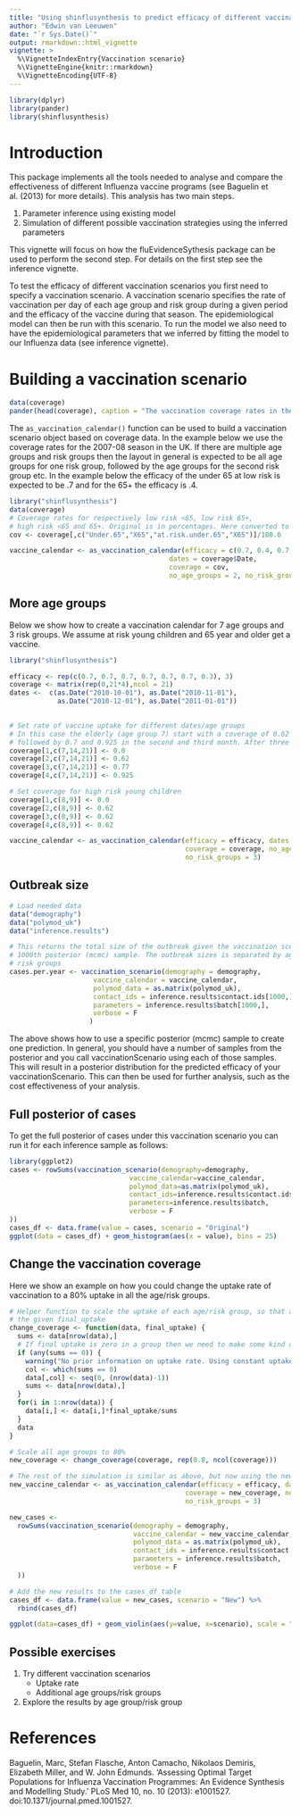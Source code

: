 ```yaml
---
title: "Using shinflusynthesis to predict efficacy of different vaccination scenarios"
author: "Edwin van Leeuwen"
date: "`r Sys.Date()`"
output: rmarkdown::html_vignette
vignette: >
  %\VignetteIndexEntry{Vaccination scenario}
  %\VignetteEngine{knitr::rmarkdown}
  %\VignetteEncoding{UTF-8}
---
```


```r
library(dplyr)
library(pander)
library(shinflusynthesis)
```

# Introduction

This package implements all the tools needed to analyse and compare the effectiveness of different Influenza vaccine programs (see Baguelin et al. (2013) for more details). This analysis has two main steps.

#. Parameter inference using existing model
#. Simulation of different possible vaccination strategies using the inferred parameters

This vignette will focus on how the fluEvidenceSythesis package can be used to perform the second step. For details on the first step see the inference vignette.

To test the efficacy of different vaccination scenarios you first need to specify a vaccination scenario. A vaccination scenario specifies the rate of vaccination per day of each age group and risk group during a given period and the efficacy of the vaccine during that season. The epidemiological model can then be run with this scenario. To run the model we also need to have the epidemiological parameters that we inferred by fitting the model to our Influenza data (see inference vignette).

# Building a vaccination scenario

```r
data(coverage)
pander(head(coverage), caption = "The vaccination coverage rates in the UK in season 2007-08. Note that this only shows the first 6 weeks of data")
```

The `as_vaccination_calendar()` function can be used to build a vaccination scenario object based on coverage data. In the example below we use the coverage rates for the 2007-08 season in the UK. If there are multiple age groups and risk groups then the layout in general is expected to be all age groups for one risk group, followed by the age groups for the second risk group etc. In the example below the efficacy of the under 65 at low risk is expected to be $.7$ and for the 65+ the efficacy is $.4$.

```r
library("shinflusynthesis")
data(coverage)
# Coverage rates for respectively low risk <65, low risk 65+,
# high risk <65 and 65+. Original is in percentages. Here converted to fraction
cov <- coverage[,c("Under.65","X65","at.risk.under.65","X65")]/100.0

vaccine_calendar <- as_vaccination_calendar(efficacy = c(0.7, 0.4, 0.7, 0.4), 
                                        dates = coverage$Date,
                                        coverage = cov, 
                                        no_age_groups = 2, no_risk_groups = 2)
```

## More age groups

Below we show how to create a vaccination calendar for 7 age groups and 3 risk groups. We assume at risk young children and 65 year and older get a vaccine.
```r
library("shinflusynthesis")

efficacy <- rep(c(0.7, 0.7, 0.7, 0.7, 0.7, 0.7, 0.3), 3)
coverage <- matrix(rep(0,21*4),ncol = 21)
dates <-  c(as.Date("2010-10-01"), as.Date("2010-11-01"),
            as.Date("2010-12-01"), as.Date("2011-01-01"))

  
# Set rate of vaccine uptake for different dates/age groups
# In this case the elderly (age group 7) start with a coverage of 0.62 in the first month
# followed by 0.7 and 0.925 in the second and third month. After three months the total uptake will be.
coverage[1,c(7,14,21)] <- 0.0
coverage[2,c(7,14,21)] <- 0.62
coverage[3,c(7,14,21)] <- 0.77
coverage[4,c(7,14,21)] <- 0.925

# Set coverage for high risk young children
coverage[1,c(8,9)] <- 0.0
coverage[2,c(8,9)] <- 0.62
coverage[3,c(8,9)] <- 0.62
coverage[4,c(8,9)] <- 0.62

vaccine_calendar <- as_vaccination_calendar(efficacy = efficacy, dates = dates, 
                                            coverage = coverage, no_age_groups = 7,
                                            no_risk_groups = 3)
```

## Outbreak size

```r
# Load needed data
data("demography")
data("polymod_uk")
data("inference.results")

# This returns the total size of the outbreak given the vaccination scenario and the
# 1000th posterior (mcmc) sample. The outbreak sizes is separated by age group and 
# risk groups
cases.per.year <- vaccination_scenario(demography = demography,
                     vaccine_calendar = vaccine_calendar,
                     polymod_data = as.matrix(polymod_uk),
                     contact_ids = inference.results$contact.ids[1000,],
                     parameters = inference.results$batch[1000,],
                     verbose = F
                    )
```

The above shows how to use a specific posterior (mcmc) sample to create one prediction. In general, you should have a number of samples from the posterior and you call vaccinationScenario using each of those samples. This will result in a posterior distribution for the predicted efficacy of your vaccinationScenario. This can then be used for further analysis, such as the cost effectiveness of your analysis.

## Full posterior of cases

To get the full posterior of cases under this vaccination scenario you can run it for each inference sample as follows:

```r
library(ggplot2)
cases <- rowSums(vaccination_scenario(demography=demography,
                              vaccine_calendar=vaccine_calendar,
                              polymod_data=as.matrix(polymod_uk),
                              contact_ids=inference.results$contact.ids,
                              parameters=inference.results$batch,
                              verbose = F
))
cases_df <- data.frame(value = cases, scenario = "Original")
ggplot(data = cases_df) + geom_histogram(aes(x = value), bins = 25)
```

## Change the vaccination coverage

Here we show an example on how you could change the uptake rate of vaccination to a 80% uptake in all the age/risk groups.

```r
# Helper function to scale the uptake of each age/risk group, so that at the end of the vaccination period the vaccination is equal to 
# the given final_uptake
change_coverage <- function(data, final_uptake) {
  sums <- data[nrow(data),]
  # If final uptake is zero in a group then we need to make some kind of assumption on uptake rate over time
  if (any(sums == 0)) {
    warning("No prior information on uptake rate. Using constant uptake rate")
    col <- which(sums == 0)
    data[,col] <- seq(0, (nrow(data)-1))
    sums <- data[nrow(data),]    
  }
  for(i in 1:nrow(data)) {
    data[i,] <- data[i,]*final_uptake/sums
  }
  data
}

# Scale all age groups to 80%
new_coverage <- change_coverage(coverage, rep(0.8, ncol(coverage)))

# The rest of the simulation is similar as above, but now using the new_calendar
new_vaccine_calendar <- as_vaccination_calendar(efficacy = efficacy, dates = dates, 
                                            coverage = new_coverage, no_age_groups = 7,
                                            no_risk_groups = 3)

new_cases <- 
  rowSums(vaccination_scenario(demography = demography,
                               vaccine_calendar = new_vaccine_calendar,
                               polymod_data = as.matrix(polymod_uk),
                               contact_ids = inference.results$contact.ids,
                               parameters = inference.results$batch,
                               verbose = F
  ))

# Add the new results to the cases_df table
cases_df <- data.frame(value = new_cases, scenario = "New") %>%
  rbind(cases_df)

ggplot(data=cases_df) + geom_violin(aes(y=value, x=scenario), scale = "width")
```

## Possible exercises

1. Try different vaccination scenarios
    - Uptake rate
    - Additional age groups/risk groups
2. Explore the results by age group/risk group

# References

Baguelin, Marc, Stefan Flasche, Anton Camacho, Nikolaos Demiris, Elizabeth Miller, and W. John Edmunds. ‘Assessing Optimal Target Populations for Influenza Vaccination Programmes: An Evidence Synthesis and Modelling Study.’ PLoS Med 10, no. 10 (2013): e1001527. doi:10.1371/journal.pmed.1001527.

